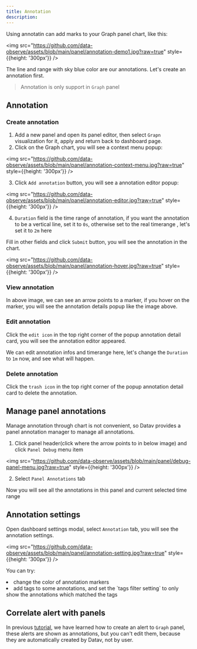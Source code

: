 ```yaml
---
title: Annotation
description: 
---
```



Using annotatin can add marks to your Graph panel chart, like this: 

<img src="https://github.com/data-observe/assets/blob/main/panel/annotation-demo1.jpg?raw=true" style={{height: '300px'}} />

The line and range with sky blue color are our annotations. Let's create an annotation first.

> Annotation is only support in <Code>Graph</Code> panel

## Annotation

### Create annotation 

1. Add a new panel and open its panel editor, then select `Grapn` visualization for it, apply and return back to dashboard page.
2. Click on the Graph chart, you will see a context menu popup:

<img src="https://github.com/data-observe/assets/blob/main/panel/annotation-context-menu.jpg?raw=true" style={{height: '300px'}} />

3. Click `Add annotation` button, you will see a annotation editor popup:

<img src="https://github.com/data-observe/assets/blob/main/panel/annotation-editor.jpg?raw=true" style={{height: '300px'}} />

4. `Duration` field is the time range of annotation, if you want the annotation to be a vertical line, set it to `0s`, otherwise set to the real timerange ,
let's set it to `2m` here

Fill in other fields and click `Submit` button, you will see the annotation in the chart.

<img src="https://github.com/data-observe/assets/blob/main/panel/annotation-hover.jpg?raw=true" style={{height: '300px'}} />

### View annotation

In above image, we can see an arrow points to a marker, if you hover on the marker, you will see the annotation details popup like the image above.

### Edit annotation

Click the `edit icon` in the top right corner of the popup annotation detail card, you will see the annotation editor appeared.

We can edit annotation infos and timerange here, let's change the `Duration` to `1m` now, and see what will happen.


### Delete annotation 

Click the `trash icon` in the top right corner of the popup annotation detail card to delete the annotation.


## Manage panel annotations 

Manage annotation through chart is not convenient, so Datav provides a panel annotation manager to manage all annotations.

1. Click panel header(click where the arrow points to in below image) and click `Panel Debug` menu item 

<img src="https://github.com/data-observe/assets/blob/main/panel/debug-panel-menu.jpg?raw=true" style={{height: '300px'}} />

2. Select `Panel Annotations` tab 

Now you will see all the annotations in this panel and current selected time range

## Annotation settings

Open dashboard settings modal, select `Annotation` tab, you will see the annotation settings.

<img src="https://github.com/data-observe/assets/blob/main/panel/annotation-setting.jpg?raw=true" style={{height: '300px'}} />

You can try:

<TextList>
    <li>change the color of annotation markers</li>
    <li>add tags to some annotations, and set the `tags filter setting` to only show the annotations which matched the tags</li>
</TextList>


## Correlate alert with panels

In previous [tutorial](/docs/tutorial-alert#correlate-alerts-to-graph-panel), we have learned how to create an alert to `Graph` panel, these alerts are shown as annotations, but you can't edit them,
because they are automatically created by Datav, not by user.

